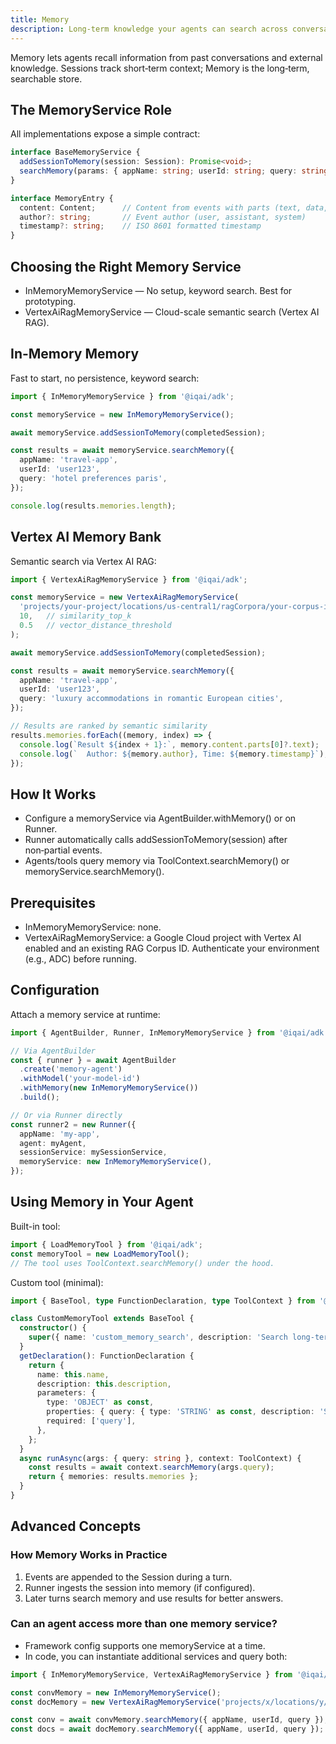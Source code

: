```yaml
---
title: Memory
description: Long-term knowledge your agents can search across conversations
---
```


Memory lets agents recall information from past conversations and external knowledge. Sessions track short‑term context; Memory is the long‑term, searchable store.

## The MemoryService Role

All implementations expose a simple contract:

```typescript
interface BaseMemoryService {
  addSessionToMemory(session: Session): Promise<void>;
  searchMemory(params: { appName: string; userId: string; query: string }): Promise<{ memories: MemoryEntry[] }>;
}

interface MemoryEntry {
  content: Content;      // Content from events with parts (text, data, etc.)
  author?: string;       // Event author (user, assistant, system)
  timestamp?: string;    // ISO 8601 formatted timestamp
}
```

## Choosing the Right Memory Service

- InMemoryMemoryService — No setup, keyword search. Best for prototyping.
- VertexAiRagMemoryService — Cloud-scale semantic search (Vertex AI RAG).

## In-Memory Memory

Fast to start, no persistence, keyword search:

```typescript
import { InMemoryMemoryService } from '@iqai/adk';

const memoryService = new InMemoryMemoryService();

await memoryService.addSessionToMemory(completedSession);

const results = await memoryService.searchMemory({
  appName: 'travel-app',
  userId: 'user123',
  query: 'hotel preferences paris',
});

console.log(results.memories.length);
```

## Vertex AI Memory Bank

Semantic search via Vertex AI RAG:

```typescript
import { VertexAiRagMemoryService } from '@iqai/adk';

const memoryService = new VertexAiRagMemoryService(
  'projects/your-project/locations/us-central1/ragCorpora/your-corpus-id',
  10,   // similarity_top_k
  0.5   // vector_distance_threshold
);

await memoryService.addSessionToMemory(completedSession);

const results = await memoryService.searchMemory({
  appName: 'travel-app',
  userId: 'user123',
  query: 'luxury accommodations in romantic European cities',
});

// Results are ranked by semantic similarity
results.memories.forEach((memory, index) => {
  console.log(`Result ${index + 1}:`, memory.content.parts[0]?.text);
  console.log(`  Author: ${memory.author}, Time: ${memory.timestamp}`);
});
```

## How It Works

- Configure a memoryService via AgentBuilder.withMemory() or on Runner.
- Runner automatically calls addSessionToMemory(session) after non‑partial events.
- Agents/tools query memory via ToolContext.searchMemory() or memoryService.searchMemory().

## Prerequisites

- InMemoryMemoryService: none.
- VertexAiRagMemoryService: a Google Cloud project with Vertex AI enabled and an existing RAG Corpus ID. Authenticate your environment (e.g., ADC) before running.

## Configuration

Attach a memory service at runtime:

```typescript
import { AgentBuilder, Runner, InMemoryMemoryService } from '@iqai/adk';

// Via AgentBuilder
const { runner } = await AgentBuilder
  .create('memory-agent')
  .withModel('your-model-id')
  .withMemory(new InMemoryMemoryService())
  .build();

// Or via Runner directly
const runner2 = new Runner({
  appName: 'my-app',
  agent: myAgent,
  sessionService: mySessionService,
  memoryService: new InMemoryMemoryService(),
});
```

## Using Memory in Your Agent

Built-in tool:

```typescript
import { LoadMemoryTool } from '@iqai/adk';
const memoryTool = new LoadMemoryTool();
// The tool uses ToolContext.searchMemory() under the hood.
```

Custom tool (minimal):

```typescript
import { BaseTool, type FunctionDeclaration, type ToolContext } from '@iqai/adk';

class CustomMemoryTool extends BaseTool {
  constructor() {
    super({ name: 'custom_memory_search', description: 'Search long‑term memory.' });
  }
  getDeclaration(): FunctionDeclaration {
    return {
      name: this.name,
      description: this.description,
      parameters: {
        type: 'OBJECT' as const,
        properties: { query: { type: 'STRING' as const, description: 'Search query' } },
        required: ['query'],
      },
    };
  }
  async runAsync(args: { query: string }, context: ToolContext) {
    const results = await context.searchMemory(args.query);
    return { memories: results.memories };
  }
}
```

## Advanced Concepts

### How Memory Works in Practice

1. Events are appended to the Session during a turn.
2. Runner ingests the session into memory (if configured).
3. Later turns search memory and use results for better answers.

### Can an agent access more than one memory service?

- Framework config supports one memoryService at a time.
- In code, you can instantiate additional services and query both:

```typescript
import { InMemoryMemoryService, VertexAiRagMemoryService } from '@iqai/adk';

const convMemory = new InMemoryMemoryService();
const docMemory = new VertexAiRagMemoryService('projects/x/locations/y/ragCorpora/z');

const conv = await convMemory.searchMemory({ appName, userId, query });
const docs = await docMemory.searchMemory({ appName, userId, query });
```